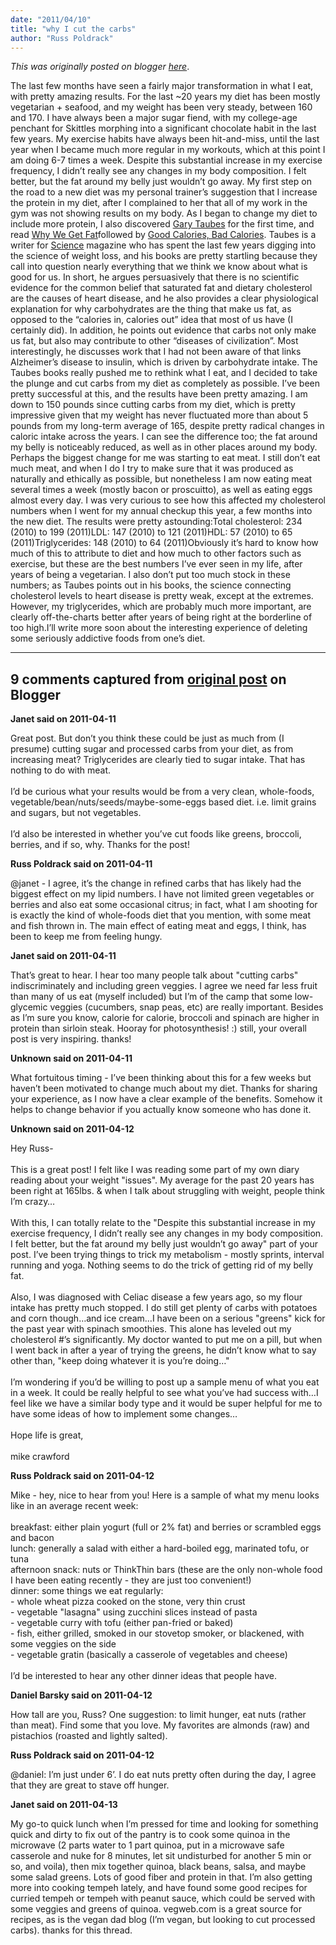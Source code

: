 ```yaml
---
date: "2011/04/10"
title: "why I cut the carbs"
author: "Russ Poldrack"
---
```


*This was originally posted on blogger [here](https://russpoldrack.blogspot.com/2011/04/why-i-cut-carbs.html)*.

The last few months have seen a fairly major transformation in what I eat, with pretty amazing results.  For the last ~20 years my diet has been mostly vegetarian + seafood, and my weight has been very steady, between 160 and 170.  I have always been a major sugar fiend, with my college-age penchant for Skittles morphing into a significant chocolate habit in the last few years.  My exercise habits have always been hit-and-miss, until the last year when I became much more regular in my workouts, which at this point I am doing 6-7 times a week.  Despite this substantial increase in my exercise frequency, I didn't really see any changes in my body composition.  I felt better, but the fat around my belly just wouldn't go away. My first step on the road to a new diet was my personal trainer's suggestion that I increase the protein in my diet, after I complained to her that all of my work in the gym was not showing results on my body. As I began to change my diet to include more protein, I also discovered [Gary Taubes](http://www.garytaubes.com/) for the first time, and read [Why We Get Fat ](http://www.amazon.com/Why-We-Get-Fat-About/dp/0307272702/ref=sr_1_1?ie=UTF8&qid=1302488657&sr=8-1)followed by [Good Calories, Bad Calories](http://www.amazon.com/Good-Calories-Bad-Controversial-Science/dp/1400033462/ref=sr_1_2?ie=UTF8&qid=1302488684&sr=8-2).  Taubes is a writer for [Science](http://www.sciencemag.org/) magazine who has spent the last few years digging into the science of weight loss, and his books are pretty startling because they call into question nearly everything that we think we know about what is good for us.  In short, he argues persuasively that there is no scientific evidence for the common belief that saturated fat and dietary cholesterol are the causes of heart disease, and he also provides a clear physiological explanation for why carbohydrates are the thing that make us fat, as opposed to the "calories in, calories out" idea that most of us have (I certainly did).  In addition, he points out evidence that carbs not only make us fat, but also may contribute to other "diseases of civilization".  Most interestingly, he discusses work that I had not been aware of that links Alzheimer's disease to insulin, which is driven by carbohydrate intake. The Taubes books really pushed me to rethink what I eat, and I decided to take the plunge and cut carbs from my diet as completely as possible.  I've been pretty successful at this, and the results have been pretty amazing.   I am down to 150 pounds since cutting carbs from my diet, which is pretty impressive given that my weight has never fluctuated more than about 5 pounds from my long-term average of 165, despite pretty radical changes in caloric intake across the years.  I can see the difference too; the fat around my belly is noticeably reduced, as well as in other places around my body. Perhaps the biggest change for me was starting to eat meat.  I still don't eat much meat, and when I do I try to make sure that it was produced as naturally and ethically as possible, but nonetheless I am now eating meat several times a week (mostly bacon or proscuitto), as well as eating eggs almost every day.  I was very curious to see how this affected my cholesterol numbers when I went for my annual checkup this year, a few months into the new diet.  The results were pretty astounding:Total cholesterol:  234 (2010) to 199 (2011)LDL: 147 (2010) to 121 (2011)HDL: 57 (2010) to 65 (2011)Triglycerides: 148 (2010) to 64 (2011)Obviously it's hard to know how much of this to attribute to diet and how much to other factors such as exercise, but these are the best numbers I've ever seen in my life, after years of being a vegetarian. I also don't put too much stock in these numbers; as Taubes points out in his books, the science connecting cholesterol levels to heart disease is pretty weak, except at the extremes.  However, my triglycerides, which are probably much more important, are clearly off-the-charts better after years of being right at the borderline of too high.I'll write more soon about the interesting experience of deleting some seriously addictive foods from one's diet.

---

## 9 comments captured from [original post](https://russpoldrack.blogspot.com/2011/04/why-i-cut-carbs.html) on Blogger

**Janet said on 2011-04-11**

Great post.  But don't you think these could be just as much from (I presume) cutting sugar and processed carbs from your diet, as from increasing meat? Triglycerides are clearly tied to sugar intake.  That has nothing to do with meat.<br /><br />I'd be curious what your results would be from a very clean, whole-foods, vegetable/bean/nuts/seeds/maybe-some-eggs based diet.  i.e. limit grains and sugars, but not vegetables.  <br /><br />I'd also be interested in whether you've cut foods like greens, broccoli, berries, and if so, why.  Thanks for the post!

**Russ Poldrack said on 2011-04-11**

@janet - I agree, it's the change in refined carbs that has likely had the biggest effect on my lipid numbers.  I have not limited green vegetables or berries and also eat some occasional citrus; in fact, what I am shooting for is exactly the kind of whole-foods diet that you mention, with some meat and fish thrown in.  The main effect of eating meat and eggs, I think, has been to keep me from feeling hungy.

**Janet said on 2011-04-11**

That's great to hear.  I hear too many people talk about &quot;cutting carbs&quot; indiscriminately and including green veggies.  I agree we need far less fruit than many of us eat (myself included) but I'm of the camp that some low-glycemic veggies (cucumbers, snap peas, etc) are really important.  Besides as I'm sure you know, calorie for calorie, broccoli and spinach are higher in protein than sirloin steak. Hooray for photosynthesis!  :)  still, your overall post is very inspiring.  thanks!

**Unknown said on 2011-04-11**

What fortuitous timing - I've been thinking about this for a few weeks but haven't been motivated to change much about my diet.  Thanks for sharing your experience, as I now have a clear example of the benefits.  Somehow it helps to change behavior if you actually know someone who has done it.

**Unknown said on 2011-04-12**

Hey Russ-<br /><br />This is a great post! I felt like I was reading some part of my own diary reading about your weight &quot;issues&quot;. My average for the past 20 years has been right at 165lbs. &amp; when I talk about struggling with weight, people think I'm crazy...<br /><br />With this, I can totally relate to the &quot;Despite this substantial increase in my exercise frequency, I didn't really see any changes in my body composition.  I felt better, but the fat around my belly just wouldn't go away&quot; part of your post.  I've been trying things to trick my metabolism - mostly sprints, interval running and yoga. Nothing seems to do the trick of getting rid of my belly fat.<br /><br />Also, I was diagnosed with Celiac disease a few years ago, so my flour intake has pretty much stopped. I do still get plenty of carbs with potatoes and corn though...and ice cream...I have been on a serious &quot;greens&quot; kick for the past year with spinach smoothies. This alone has leveled out my cholesterol #'s significantly. My doctor wanted to put me on a pill, but when I went back in after a year of trying the greens, he didn't know what to say other than, &quot;keep doing whatever it is you're doing...&quot;<br /><br />I'm wondering if you'd be willing to post up a sample menu of what you eat in a week. It could be really helpful to see what you've had success with...I feel like we have a similar body type and it would be super helpful for me to have some ideas of how to implement some changes...<br /><br />Hope life is great,<br /><br />mike crawford

**Russ Poldrack said on 2011-04-12**

Mike - hey, nice to hear from you!  Here is a sample of what my menu looks like in an average recent week:<br /><br />breakfast: either plain yogurt (full or 2% fat) and berries or scrambled eggs and bacon<br />lunch: generally a salad with either a hard-boiled egg, marinated tofu, or tuna<br />afternoon snack: nuts or ThinkThin bars (these are the only non-whole food I have been eating recently - they are just too convenient!)<br />dinner:  some things we eat regularly:<br />- whole wheat pizza cooked on the stone, very thin crust<br />- vegetable &quot;lasagna&quot; using zucchini slices instead of pasta<br />- vegetable curry with tofu (either pan-fried or baked)<br />- fish, either grilled, smoked in our stovetop smoker, or blackened, with some veggies on the side<br />- vegetable gratin (basically a casserole of vegetables and cheese)<br /> <br />I'd be interested to hear any other dinner ideas that people have.

**Daniel Barsky said on 2011-04-12**

How tall are you, Russ? One suggestion: to limit hunger, eat nuts (rather than meat). Find some that you love. My favorites are almonds (raw) and pistachios (roasted and lightly salted).

**Russ Poldrack said on 2011-04-12**

@daniel: I'm just under 6'.  I do eat nuts pretty often during the day, I agree that they are great to stave off hunger.

**Janet said on 2011-04-13**

My go-to quick lunch when I'm pressed for time and looking for something quick and dirty to fix out of the pantry is to cook some quinoa in the microwave (2 parts water to 1 part quinoa, put in a microwave safe casserole and nuke for 8 minutes, let sit undisturbed for another 5 min or so, and voila), then mix together quinoa, black beans, salsa, and maybe some salad greens.  Lots of good fiber and protein in that.  I'm also getting more into cooking tempeh lately, and have found some good recipes for curried tempeh or tempeh with peanut sauce, which could be served with some veggies and greens of quinoa.  vegweb.com is a great source for recipes, as is the vegan dad blog (I'm vegan, but looking to cut processed carbs).  thanks for this thread.

